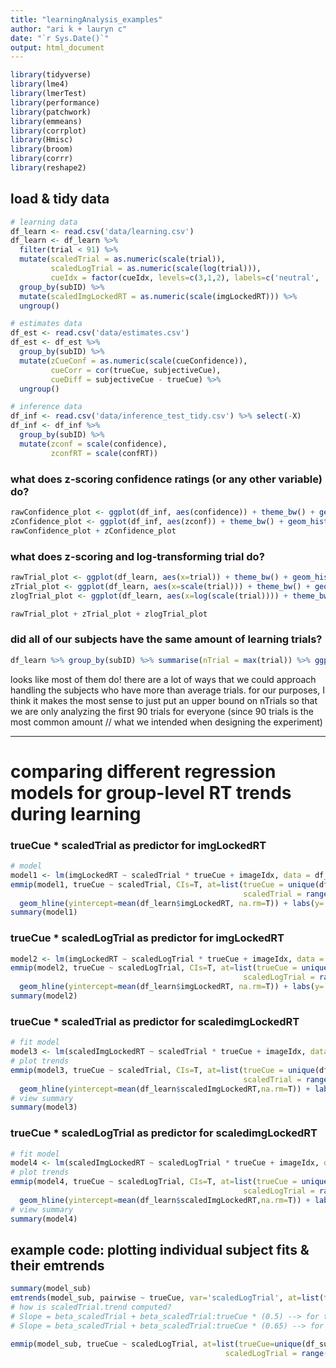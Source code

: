 ```yaml
---
title: "learningAnalysis_examples"
author: "ari k + lauryn c"
date: "`r Sys.Date()`"
output: html_document
---
```



```r
library(tidyverse)
library(lme4)
library(lmerTest)
library(performance)
library(patchwork)
library(emmeans)
library(corrplot)
library(Hmisc)
library(broom)
library(corrr)
library(reshape2)
```

## load & tidy data
```r
# learning data
df_learn <- read.csv('data/learning.csv')
df_learn <- df_learn %>%
  filter(trial < 91) %>%
  mutate(scaledTrial = as.numeric(scale(trial)),
         scaledLogTrial = as.numeric(scale(log(trial))), 
         cueIdx = factor(cueIdx, levels=c(3,1,2), labels=c('neutral', 'non-neutral1', 'non-neutral2'))) %>%
  group_by(subID) %>%
  mutate(scaledImgLockedRT = as.numeric(scale(imgLockedRT))) %>%
  ungroup()

# estimates data
df_est <- read.csv('data/estimates.csv')
df_est <- df_est %>%
  group_by(subID) %>%
  mutate(zCueConf = as.numeric(scale(cueConfidence)),
         cueCorr = cor(trueCue, subjectiveCue),
         cueDiff = subjectiveCue - trueCue) %>%
  ungroup()

# inference data
df_inf <- read.csv('data/inference_test_tidy.csv') %>% select(-X)
df_inf <- df_inf %>%
  group_by(subID) %>%
  mutate(zconf = scale(confidence),
         zconfRT = scale(confRT))
```

### what does z-scoring confidence ratings (or any other variable) do?
```r

rawConfidence_plot <- ggplot(df_inf, aes(confidence)) + theme_bw() + geom_histogram(bins=4) + labs(title='raw confidence')
zConfidence_plot <- ggplot(df_inf, aes(zconf)) + theme_bw() + geom_histogram(bins=4) + labs(title = 'z-confidence')
rawConfidence_plot + zConfidence_plot

```

### what does z-scoring and log-transforming trial do?
```r

rawTrial_plot <- ggplot(df_learn, aes(x=trial)) + theme_bw() + geom_histogram(bins=50)
zTrial_plot <- ggplot(df_learn, aes(x=scale(trial))) + theme_bw() + geom_histogram(bins=50)
zlogTrial_plot <- ggplot(df_learn, aes(x=log(scale(trial)))) + theme_bw() + geom_histogram(bins=50)

rawTrial_plot + zTrial_plot + zlogTrial_plot
```

### did all of our subjects have the same amount of learning trials?
```r

df_learn %>% group_by(subID) %>% summarise(nTrial = max(trial)) %>% ggplot(., aes(x=subID, y=nTrial)) + geom_col()

```

looks like most of them do! there are a lot of ways that we could approach handling the subjects who have more than average trials. for our purposes, I think it makes the most sense to just put an upper bound on nTrials so that we are only analyzing the first 90 trials for everyone (since 90 trials is the most common amount // what we intended when designing the experiment)

---

# comparing different regression models for group-level RT trends during learning

### trueCue * scaledTrial as predictor for imgLockedRT
```r
# model
model1 <- lm(imgLockedRT ~ scaledTrial * trueCue + imageIdx, data = df_learn)
emmip(model1, trueCue ~ scaledTrial, CIs=T, at=list(trueCue = unique(df_learn$trueCue),
                                                    scaledTrial = range(df_learn$scaledTrial))) + 
  geom_hline(yintercept=mean(df_learn$imgLockedRT, na.rm=T)) + labs(y='imgLockedRT', title = 'imgLockedRT ~ scaledTrial * trueCue')
summary(model1)
```

### trueCue * scaledLogTrial as predictor for imgLockedRT
```r
model2 <- lm(imgLockedRT ~ scaledLogTrial * trueCue + imageIdx, data = df_learn)
emmip(model2, trueCue ~ scaledLogTrial, CIs=T, at=list(trueCue = unique(df_learn$trueCue),
                                                    scaledLogTrial = range(df_learn$scaledLogTrial))) + 
  geom_hline(yintercept=mean(df_learn$imgLockedRT, na.rm=T)) + labs(y='imgLockedRT', title = 'imgLockedRT ~ scaledLogTrial * trueCue')
summary(model2)
```

### trueCue * scaledTrial as predictor for scaledimgLockedRT
```r
# fit model
model3 <- lm(scaledImgLockedRT ~ scaledTrial * trueCue + imageIdx, data = df_learn)
# plot trends
emmip(model3, trueCue ~ scaledTrial, CIs=T, at=list(trueCue = unique(df_learn$trueCue),
                                                    scaledTrial = range(df_learn$scaledTrial))) + 
  geom_hline(yintercept=mean(df_learn$scaledImgLockedRT,na.rm=T)) + labs(y='scaledimgLockedRT', title = 'scaledimgLockedRT ~ scaledTrial * trueCue')
# view summary
summary(model3)
```


### trueCue * scaledLogTrial as predictor for scaledimgLockedRT
```r
# fit model
model4 <- lm(scaledImgLockedRT ~ scaledLogTrial * trueCue + imageIdx, data = df_learn)
# plot trends
emmip(model4, trueCue ~ scaledLogTrial, CIs=T, at=list(trueCue = unique(df_learn$trueCue),
                                                    scaledLogTrial = range(df_learn$scaledLogTrial))) + 
  geom_hline(yintercept=mean(df_learn$scaledImgLockedRT,na.rm=T)) + labs(y='scaledimgLockedRT', title = 'scaledimgLockedRT ~ scaledLogTrial * trueCue')
# view summary
summary(model4)
```

## example code: plotting individual subject fits & their emtrends
```r
summary(model_sub)
emtrends(model_sub, pairwise ~ trueCue, var='scaledLogTrial', at=list(trueCue=unique(df_sub$trueCue)))
# how is scaledTrial.trend computed?
# Slope = beta_scaledTrial + beta_scaledTrial:trueCue * (0.5) --> for the 0.5 cue
# Slope = beta_scaledTrial + beta_scaledTrial:trueCue * (0.65) --> for the 0.65 cue

emmip(model_sub, trueCue ~ scaledLogTrial, at=list(trueCue=unique(df_sub$trueCue), 
                                                scaledLogTrial = range(df_sub$scaledLogTrial)), plotit=T, CIs=T)

```